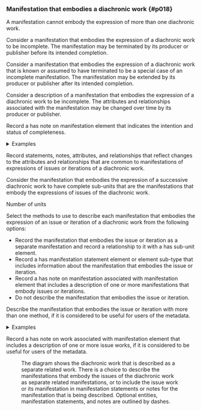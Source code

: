 ### Manifestation that embodies a diachronic work {#p018}

<section className="guid">

A manifestation cannot embody the expression of more than one diachronic work.

</section>

<section className="guid">

Consider a manifestation that embodies the expression of a diachronic work to be incomplete. The manifestation may be terminated by its producer or publisher before its intended completion.

</section>

<section className="guid">

Consider a manifestation that embodies the expression of a diachronic work that is known or assumed to have terminated to be a special case of an incomplete manifestation. The manifestation may be extended by its producer or publisher after its intended completion.

</section>

<section className="guid">

Consider a description of a manifestation that embodies the expression of a diachronic work to be incomplete. The attributes and relationships associated with the manifestation may be changed over time by its producer or publisher.

</section>

<section className="guid">

Record a <InLink href="/docs/notes/1207">has note on manifestation</InLink> element that indicates the intention and status of completeness.

<details>
<summary>Examples</summary>

| has note on manifestation | "First issue published in 2004 as volume 26; last issue published in 2012 as volume 45." |
| --- | --- |
| | [Full example: <InLink href="/docs/fullex/fx013">IFLA series on bibliographic control (2004-2012; De Gruyter Saur; volume)</InLink>. The note also includes information about enumeration.] |

</details>

</section>

<section className="guid">

Record statements, notes, attributes, and relationships that reflect changes to the attributes and relationships that are common to manifestations of expressions of issues or iterations of a diachronic work.

</section>

<section className="guid">

Consider the manifestation that embodies the expression of a successive diachronic work to have complete sub-units that are the manifestations that embody the expressions of issues of the diachronic work.

<SeeAlso><InLink href="/docs/assess/p010">Number of units</InLink></SeeAlso>

</section>

<section className="guid">

Select the methods to use to describe each manifestation that embodies the expression of an issue or iteration of a diachronic work from the following options:

- Record the manifestation that embodies the issue or iteration as a separate manifestation and record a relationship to it with a <InLink href="/docs/relationships/1013">has sub-unit</InLink> element.
- Record a <InLink href="/docs/statements/1025">has manifestation statement</InLink> element or element sub-type that includes information about the manifestation that embodies the issue or iteration.
- Record a <InLink href="/docs/notes/1269">has note on manifestation associated with manifestation</InLink> element that includes a description of one or more manifestations that embody issues or iterations.
- Do not describe the manifestation that embodies the issue or iteration.

Describe the manifestation that embodies the issue or iteration with more than one method, if it is considered to be useful for users of the metadata.

<details>
<summary>Examples</summary>

| has sub-unit | "Quantum world (2016; Reed Business Information Ltd; volume)" |
| --- | --- |
| has note on manifestation associated with manifestation | "Volume 3, issue 3 has title The quantum world." |
| | [Full example: <InLink href="/docs/fullex/fx056">New scientist. The collection (2014-; Reed Business Information Ltd; volume)</InLink>.] |

</details>

</section>

<section className="guid">

Record a <InLink href="/docs/notes/1270">has note on work associated with manifestation</InLink> element that includes a description of one or more issue works, if it is considered to be useful for users of the metadata.

</section>

<section className="guid">

<Figure
  src="/img/x001.png"
  caption="Entity-relationship diagram of the manifestation that embodies a diachronic work as a whole."
  expandLink="/docs/fullimages/x001.html"
/>

The diagram shows the diachronic work that is described as a separate related work. There is a choice to describe the manifestations that embody the issues of the diachronic work as separate related manifestations, or to include the issue work or its manifestation in manifestation statements or notes for the manifestation that is being described. Optional entities, manifestation statements, and notes are outlined by dashes.

</section>